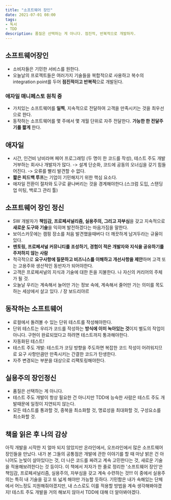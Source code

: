```yaml
---
title: "소프트웨어 장인"
date: 2021-07-01 08:00
tags:
- 독서
- TDD
description: 품질은 선택하는 게 아니다. 점진적, 반복적으로 개발하자.
---
```


## 소프트웨어장인

- 소비자들은 기민한 서비스를 원한다.
- 오늘날의 프로젝트들은 여러가지 기술들을 복합적으로 사용하고 복수의 integration point를 두어 **점진적이고 반복적**으로 개발된다.

### 애자일 매니페스토 원칙 중

- 가치있는 소프트웨어를 **일찍**, 지속적으로 전달하여 고객을 만족시키는 것을 최우선으로 한다.
- 동작하는 소프트웨어를 몇 주에서 몇 개월 단위로 자주 전달한다. **가능한 한 전달주기를 짧게** 한다.

## 애자일

- 시간, 인건비 낭비라며 페어 프로그래밍 (두 명이 한 코드를 작성), 테스트 주도 개발 거부하는 회사나 개발자가 많다. -> 설계 단순화, 코드에 공동의 오너십을 갖기 힘들어진다. -> 오류를 빨리 발견할 수 없다.
- **짧은 피드백 루프**는 기업이 기민해지기 위한 핵심 요소다.
- 애자일 전환이 절차와 도구로 끝나버리는 것을 경계해야한다.(스크럼 도입, 스탠딩업 미팅, 백로그 관리 툴)

## 소프트웨어 장인 정신

- SW 개발자가 **책임감, 프로페셔널리즘, 실용주의, 그리고 자부심**을 갖고 지속적으로 **새로운 도구와 기술**을 익히며 발전하겠다는 마음가짐을 말한다.
- 보이스카웃에는 캠핑 장소를 처음 발견했을때버다 더 깨끗하게 남겨두라는 규율이 있다.
- **멘토링, 프로페셔널 커뮤니티를 조성하기, 경험이 적은 개발자와 지식을 공유하기를 주저하지 않는 사람**
- 적극적으로 **요구사항에 질문하고 비즈니스를 이해하고 개선사항을 제안**하며 고객 또는 고용주와 생산적인 동반자가 되어야한다.
- 고객은 프로페셔널의 지식과 기술에 대한 돈을 지불한다. 나 자신의 커리어의 주체가 될 것.
- 오늘날 우리는 계속해서 늘어만 가는 정보 속에, 계속해서 줄어만 가는 의미를 목도하는 세상에서 살고 있다. / 장 보드리야르

## 동작하는 소프트웨어

- 로컬에서 돌려볼 수 있는 단위 테스트를 작성해야한다.
- 단위 테스트는 우리가 코드를 작성하는 **방식에 이미 녹아있는 것**이지 별도의 작업이 아니다. 구현이 완료되었다고 하려면 테스트까지 통과해야한다.
- 자동화된 테스트!
- 테스트 주도 개발: 테스트가 코딩 방향을 주도하면 복잡한 코드 작성이 어려워지므로 요구 사항만큼만 만족시키는 간결한 코드가 탄생한다.
- 자주 변경되는 부분을 대상으로 리팩토링해야한다.

## 실용주의 장인정신

- 품질은 선택하는 게 아니다.
- 테스트 주도 개발이 항상 필요한 건 아니지만 TDD에 능숙한 사람은 테스트 주도 개발때문에 일정이 지연되지 않는다.
- 모든 테스트를 통과할 것, 중복을 최소화할 것, 명료성을 최대화할 것, 구성요소를 최소화할 것.

## 책을 읽은 후 나의 감상

아직 개발을 시작한 지 얼마 되지 않았지만 온라인에서, 오프라인에서 많은 소프트웨어 장인들을 만났다. 
내가 본 그들의 공통점은 개발에 관한 이야기를 할 때 마냥 밝은 건 아니어도 눈빛이 살아있다는 것, 더 나은 코드를 짜려고 계속 고민한다는 것, 새로운 기술을 적용해보려한다는 것 등이다.
이 책에서 저자가 한 줄로 정리한 '소프트웨어 장인'은 책임감, 프로페셔널리즘, 실용주의, 자부심을 갖고 계속 수련하는 것!!! 
이 중에서 실용주의는 특히 내 기술을 깊고 또 넓게 해야만 가능할 듯하다. 기민함은 내가 속해있는 단체에서 어느정도 지원해줘야겠지만, 
내 스스로도 이를 적용할 방법을 계속 생각해봐야겠지! 테스트 주도 개발을 거의 해보지 않아서 TDD에 대해 더 알아봐야겠다.

